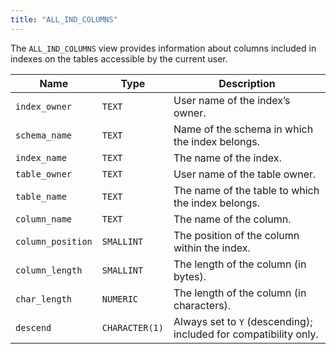 ```yaml
---
title: "ALL_IND_COLUMNS"
---
```


<div id="all_ind_columns" class="registered_link"></div>

The `ALL_IND_COLUMNS` view provides information about columns included in indexes on the tables accessible by the current user.

| Name              | Type           | Description                                                      |
| ----------------- | -------------- | ---------------------------------------------------------------- |
| `index_owner`     | `TEXT`         | User name of the index’s owner.                                  |
| `schema_name`     | `TEXT`         | Name of the schema in which the index belongs.                   |
| `index_name`      | `TEXT`         | The name of the index.                                           |
| `table_owner`     | `TEXT`         | User name of the table owner.                                    |
| `table_name`      | `TEXT`         | The name of the table to which the index belongs.                |
| `column_name`     | `TEXT`         | The name of the column.                                          |
| `column_position` | `SMALLINT`     | The position of the column within the index.                     |
| `column_length`   | `SMALLINT`     | The length of the column (in bytes).                             |
| `char_length`     | `NUMERIC`      | The length of the column (in characters).                        |
| `descend`         | `CHARACTER(1)` | Always set to `Y` (descending); included for compatibility only. |
